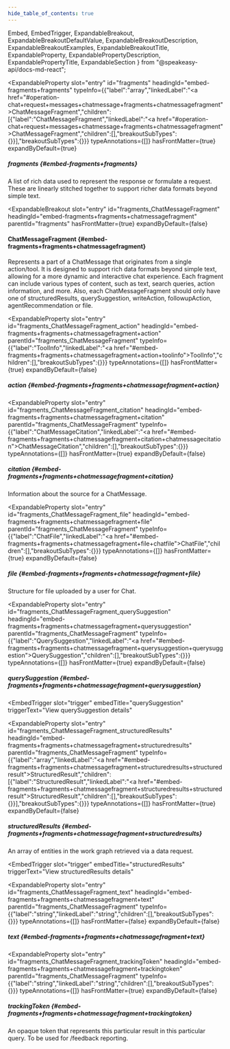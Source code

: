 ```yaml
---
hide_table_of_contents: true
---
```

  Embed,
  EmbedTrigger,
  ExpandableBreakout,
  ExpandableBreakoutDefaultValue,
  ExpandableBreakoutDescription,
  ExpandableBreakoutExamples,
  ExpandableBreakoutTitle,
  ExpandableProperty,
  ExpandablePropertyDescription,
  ExpandablePropertyTitle,
  ExpandableSection
} from "@speakeasy-api/docs-md-react";

<ExpandableSection>

<ExpandableProperty
  slot="entry"
  id="fragments"
  headingId="embed-fragments+fragments"
  typeInfo={{"label":"array","linkedLabel":"<a href=\"#operation-chat+request+messages+chatmessage+fragments+chatmessagefragment\">ChatMessageFragment</a>","children":[{"label":"ChatMessageFragment","linkedLabel":"<a href=\"#operation-chat+request+messages+chatmessage+fragments+chatmessagefragment\">ChatMessageFragment</a>","children":[],"breakoutSubTypes":{}}],"breakoutSubTypes":{}}}
  typeAnnotations={[]}
  hasFrontMatter={true}
  expandByDefault={true}
>

<ExpandablePropertyTitle slot="title">

##### fragments \{#embed-fragments+fragments\}

</ExpandablePropertyTitle>

<ExpandablePropertyDescription slot="description">

A list of rich data used to represent the response or formulate a request. These are linearly stitched together to support richer data formats beyond simple text.

</ExpandablePropertyDescription>

</ExpandableProperty>

<ExpandableBreakout
  slot="entry"
  id="fragments_ChatMessageFragment"
  headingId="embed-fragments+fragments+chatmessagefragment"
  parentId="fragments"
  hasFrontMatter={true}
  expandByDefault={false}
>

<ExpandableBreakoutTitle slot="title">

#### ChatMessageFragment \{#embed-fragments+fragments+chatmessagefragment\}

</ExpandableBreakoutTitle>

<ExpandableBreakoutDescription slot="description">

Represents a part of a ChatMessage that originates from a single action/tool. It is designed to support rich data formats beyond simple text, allowing for a more dynamic and interactive chat experience. Each fragment can include various types of content, such as text, search queries, action information, and more. Also, each ChatMessageFragment should only have one of structuredResults, querySuggestion, writeAction, followupAction, agentRecommendation or file.

</ExpandableBreakoutDescription>

<ExpandableBreakoutExamples slot="examples">

</ExpandableBreakoutExamples>

<ExpandableBreakoutDefaultValue slot="defaultValue">

</ExpandableBreakoutDefaultValue>

</ExpandableBreakout>

<ExpandableProperty
  slot="entry"
  id="fragments_ChatMessageFragment_action"
  headingId="embed-fragments+fragments+chatmessagefragment+action"
  parentId="fragments_ChatMessageFragment"
  typeInfo={{"label":"ToolInfo","linkedLabel":"<a href=\"#embed-fragments+fragments+chatmessagefragment+action+toolinfo\">ToolInfo</a>","children":[],"breakoutSubTypes":{}}}
  typeAnnotations={[]}
  hasFrontMatter={true}
  expandByDefault={false}
>

<ExpandablePropertyTitle slot="title">

##### action \{#embed-fragments+fragments+chatmessagefragment+action\}

</ExpandablePropertyTitle>

<Embed slot="embed">

<EmbedTrigger slot="trigger" embedTitle="action" triggerText="View action details">

<Embedaction />

</EmbedTrigger>

</Embed>

</ExpandableProperty>

<ExpandableProperty
  slot="entry"
  id="fragments_ChatMessageFragment_citation"
  headingId="embed-fragments+fragments+chatmessagefragment+citation"
  parentId="fragments_ChatMessageFragment"
  typeInfo={{"label":"ChatMessageCitation","linkedLabel":"<a href=\"#embed-fragments+fragments+chatmessagefragment+citation+chatmessagecitation\">ChatMessageCitation</a>","children":[],"breakoutSubTypes":{}}}
  typeAnnotations={[]}
  hasFrontMatter={true}
  expandByDefault={false}
>

<ExpandablePropertyTitle slot="title">

##### citation \{#embed-fragments+fragments+chatmessagefragment+citation\}

</ExpandablePropertyTitle>

<ExpandablePropertyDescription slot="description">

Information about the source for a ChatMessage.

</ExpandablePropertyDescription>

<Embed slot="embed">

<EmbedTrigger slot="trigger" embedTitle="citation" triggerText="View citation details">

<Embedcitation />

</EmbedTrigger>

</Embed>

</ExpandableProperty>

<ExpandableProperty
  slot="entry"
  id="fragments_ChatMessageFragment_file"
  headingId="embed-fragments+fragments+chatmessagefragment+file"
  parentId="fragments_ChatMessageFragment"
  typeInfo={{"label":"ChatFile","linkedLabel":"<a href=\"#embed-fragments+fragments+chatmessagefragment+file+chatfile\">ChatFile</a>","children":[],"breakoutSubTypes":{}}}
  typeAnnotations={[]}
  hasFrontMatter={true}
  expandByDefault={false}
>

<ExpandablePropertyTitle slot="title">

##### file \{#embed-fragments+fragments+chatmessagefragment+file\}

</ExpandablePropertyTitle>

<ExpandablePropertyDescription slot="description">

Structure for file uploaded by a user for Chat.

</ExpandablePropertyDescription>

<Embed slot="embed">

<EmbedTrigger slot="trigger" embedTitle="file" triggerText="View file details">

<Embedfile />

</EmbedTrigger>

</Embed>

</ExpandableProperty>

<ExpandableProperty
  slot="entry"
  id="fragments_ChatMessageFragment_querySuggestion"
  headingId="embed-fragments+fragments+chatmessagefragment+querysuggestion"
  parentId="fragments_ChatMessageFragment"
  typeInfo={{"label":"QuerySuggestion","linkedLabel":"<a href=\"#embed-fragments+fragments+chatmessagefragment+querysuggestion+querysuggestion\">QuerySuggestion</a>","children":[],"breakoutSubTypes":{}}}
  typeAnnotations={[]}
  hasFrontMatter={true}
  expandByDefault={false}
>

<ExpandablePropertyTitle slot="title">

##### querySuggestion \{#embed-fragments+fragments+chatmessagefragment+querysuggestion\}

</ExpandablePropertyTitle>

<Embed slot="embed">

<EmbedTrigger
  slot="trigger"
  embedTitle="querySuggestion"
  triggerText="View querySuggestion details"
>

<Embedquerysuggestion />

</EmbedTrigger>

</Embed>

</ExpandableProperty>

<ExpandableProperty
  slot="entry"
  id="fragments_ChatMessageFragment_structuredResults"
  headingId="embed-fragments+fragments+chatmessagefragment+structuredresults"
  parentId="fragments_ChatMessageFragment"
  typeInfo={{"label":"array","linkedLabel":"<a href=\"#embed-fragments+fragments+chatmessagefragment+structuredresults+structuredresult\">StructuredResult</a>","children":[{"label":"StructuredResult","linkedLabel":"<a href=\"#embed-fragments+fragments+chatmessagefragment+structuredresults+structuredresult\">StructuredResult</a>","children":[],"breakoutSubTypes":{}}],"breakoutSubTypes":{}}}
  typeAnnotations={[]}
  hasFrontMatter={true}
  expandByDefault={false}
>

<ExpandablePropertyTitle slot="title">

##### structuredResults \{#embed-fragments+fragments+chatmessagefragment+structuredresults\}

</ExpandablePropertyTitle>

<ExpandablePropertyDescription slot="description">

An array of entities in the work graph retrieved via a data request.

</ExpandablePropertyDescription>

<Embed slot="embed">

<EmbedTrigger
  slot="trigger"
  embedTitle="structuredResults"
  triggerText="View structuredResults details"
>

<Embedstructuredresults />

</EmbedTrigger>

</Embed>

</ExpandableProperty>

<ExpandableProperty
  slot="entry"
  id="fragments_ChatMessageFragment_text"
  headingId="embed-fragments+fragments+chatmessagefragment+text"
  parentId="fragments_ChatMessageFragment"
  typeInfo={{"label":"string","linkedLabel":"string","children":[],"breakoutSubTypes":{}}}
  typeAnnotations={[]}
  hasFrontMatter={false}
  expandByDefault={false}
>

<ExpandablePropertyTitle slot="title">

##### text \{#embed-fragments+fragments+chatmessagefragment+text\}

</ExpandablePropertyTitle>

</ExpandableProperty>

<ExpandableProperty
  slot="entry"
  id="fragments_ChatMessageFragment_trackingToken"
  headingId="embed-fragments+fragments+chatmessagefragment+trackingtoken"
  parentId="fragments_ChatMessageFragment"
  typeInfo={{"label":"string","linkedLabel":"string","children":[],"breakoutSubTypes":{}}}
  typeAnnotations={[]}
  hasFrontMatter={true}
  expandByDefault={false}
>

<ExpandablePropertyTitle slot="title">

##### trackingToken \{#embed-fragments+fragments+chatmessagefragment+trackingtoken\}

</ExpandablePropertyTitle>

<ExpandablePropertyDescription slot="description">

An opaque token that represents this particular result in this particular query. To be used for /feedback reporting.

</ExpandablePropertyDescription>

</ExpandableProperty>

</ExpandableSection>